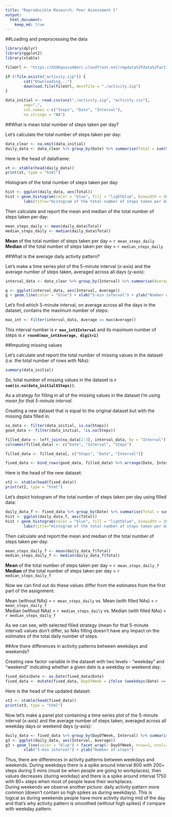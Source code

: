 ```yaml
---
title: "Reproducible Research: Peer Assessment 1"
output: 
  html_document:
    keep_md: true
---
```


##Loading and preprocessing the data

```r
library(dplyr)
library(ggplot2)
library(xtable)

fileUrl <- "https://d396qusza40orc.cloudfront.net/repdata%2Fdata%2Factivity.zip"

if (!file.exists("activity.zip")) {
        cat("Downloading...")
        download.file(fileUrl, destfile = "./activity.zip")
}

data_initial <- read.csv(unz("./activity.zip", "activity.csv"),
        sep=",", 
        col.names = c("Steps", "Date", "Interval"), 
        na.strings = "NA")
```

##What is mean total number of steps taken per day?  

Let's calculate the total number of steps taken per day:

```r
data_clear <- na.omit(data_initial)
daily_data <- data_clear %>% group_by(Date) %>% summarise(Total = sum(Steps))
```  

Here is the head of dataframe:

```r
xt <- xtable(head(daily_data))
print(xt, type = "html")
```  

Histogram of the total number of steps taken per day:

```r
hist <- ggplot(daily_data, aes(Total))
hist + geom_histogram(color = "blue", fill = "lightblue", binwidth = 3000) +
        labs(title="Histogram of the total number of steps taken per day", x = "Steps taken per day")
```

Then calculate and report the mean and median of the total number of steps taken per day:

```r
mean_steps_daily <- mean(daily_data$Total)
median_steps_daily <- median(daily_data$Total)
```


**Mean** of the total number of steps taken per day = `r mean_steps_daily`   
**Median** of the total number of steps taken per day = `r median_steps_daily`

##What is the average daily activity pattern?

Let's make a time series plot of the 5-minute interval (x-axis) and the average number of steps taken, averaged across all days (y-axis):
```r
interval_data <- data_clear %>% group_by(Interval) %>% summarise(Average = mean(Steps))

g <- ggplot(interval_data, aes(Interval, Average))
g + geom_line(color = "blue") + xlab("5-min interval") + ylab("Number of steps")
```

Let's find which 5-minute interval, on average across all the days in the dataset, contains the maximum number of steps:

```r
max_int <- filter(interval_data, Average == max(Average))
```

This interval number is **`r max_int$Interval`** and its maximum number of steps is **`r round(max_int$Average, digit=1)`**

##Imputing missing values

Let's calculate and report the total number of missing values in the dataset (i.e. the total number of rows with NAs):

```r
summary(data_initial)
```

So, total number of missing values in the dataset is **`r sum(is.na(data_initial$Steps))`**.

As a strategy for filling in all of the missing values in the dataset I'm using *mean for that 5-minute interval*.

Creating a new dataset that is equal to the original dataset but with the missing data filled in:

```r
na_data <- filter(data_initial, is.na(Steps))
good_data <- filter(data_initial, !is.na(Steps))

filled_data <- left_join(na_data[2:3], interval_data, by = "Interval")
colnames(filled_data) <- c("Date", "Interval", "Steps")

filled_data <- filled_data[, c("Steps", "Date", "Interval")]

fixed_data <- bind_rows(good_data, filled_data) %>% arrange(Date, Interval)
```

Here is the head of the new dataset:
```r
xt2 <- xtable(head(fixed_data))
print(xt2, type = "html")
```  

Let's depict histogram of the total number of steps taken per day using filled data:

```r
daily_data_f <- fixed_data %>% group_by(Date) %>% summarise(Total = sum(Steps))
hist <- ggplot(daily_data_f, aes(Total))
hist + geom_histogram(color = "blue", fill = "lightblue", binwidth = 3000) +
        labs(title="Histogram of the total number of steps taken per day (with filled NAs)", x = "Steps taken per day")
```

Then calculate and report the mean and median of the total number of steps taken per day:

```r
mean_steps_daily_f <- mean(daily_data_f$Total)
median_steps_daily_f <- median(daily_data_f$Total)
```

**Mean** of the total number of steps taken per day = `r mean_steps_daily_f`   
**Median** of the total number of steps taken per day = `r median_steps_daily_f`

Now we can find out do these values differ from the estimates from the first part of the assignment:

Mean (without NAs) = `r mean_steps_daily` vs. Mean (with filled NAs) = `r mean_steps_daily_f`  
Median (without NAs) = `r median_steps_daily` vs. Median (with filled NAs) = `r median_steps_daily_f`

As we can see, with selected filled strategy (mean for that 5-minute interval) values don't differ, so NAs filling doesn't have any impact on the estimates of the total daily number of steps.

##Are there differences in activity patterns between weekdays and weekends?

Creating new factor variable in the dataset with two levels - "weekday" and "weekend" indicating whether a given date is a weekday or weekend day:

```r
fixed_data$Date <- as.Date(fixed_data$Date)
fixed_data <- mutate(fixed_data, DayOfWeek = ifelse (weekdays(Date) == "Saturday" | weekdays(Date) == "Sunday", "weekend", "weekday"))
```

Here is the head of the updated dataset:
```r
xt3 <- xtable(head(fixed_data))
print(xt3, type = "html")
```  

Now let's make a panel plot containing a time series plot of the 5-minute interval (x-axis) and the average number of steps taken, averaged across all weekday days or weekend days (y-axis):
```r
daily_data <- fixed_data %>% group_by(DayOfWeek, Interval) %>% summarise(Average = mean(Steps))
g3 <- ggplot(daily_data, aes(Interval, Average))
g3 + geom_line(color = "blue") + facet_wrap(~ DayOfWeek, nrow=2, ncol=1) + 
        xlab("5-min interval") + ylab("Number of steps")
```

Thus, there are differences in activity patterns between weekdays and weekends. During weekdays there is a spike around interval 800 with 200+ steps during 5 mins (must be when people are going to workplaces), then values decreases  (during workday) and there is a spike around interval 1750 with 80+ steps when most of people leave their workplaces.  
During weekends we observe another picture: daily activity pattern more common (doesn't contain so high spikes as during weekdays). This is logical as during weekends people have more activity during mid of the day and that's why activity pattern is smoothed (without high spikes) if compare with weekday pattern.